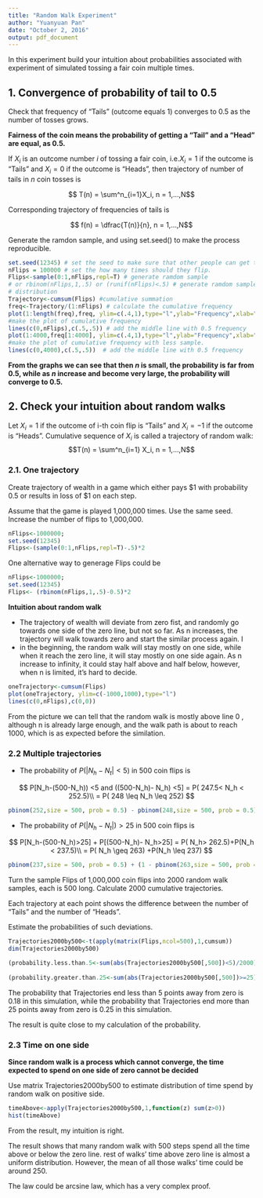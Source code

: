 ```yaml
---
title: "Random Walk Experiment"
author: "Yuanyuan Pan"
date: "October 2, 2016"
output: pdf_document
---
```

In this experiment build your intuition about probabilities associated with experiment of simulated tossing a fair coin multiple times.

## 1. Convergence of probability of tail to 0.5
Check that frequency of “Tails” (outcome equals 1) converges to 0.5 as the number of tosses grows.

 **Fairness of the coin means the probability of getting a "Tail" and a "Head" are equal, as 0.5.**


If $X_i$ is an outcome number $i$ of tossing a fair coin, i.e.$X_i=1$ if the outcome is “Tails” and $X_i=0$ if the outcome is “Heads”, then trajectory of number of tails in $n$ coin tosses is

$$ T(n) = \sum^n_{i=1}X_i, n = 1,...,N$$

Corresponding trajectory of frequencies of tails is

$$ f(n) = \dfrac{T(n)}{n}, n = 1,...,N$$

Generate the ramdon sample, and using set.seed() to make the process reproducible. 

```r
set.seed(12345) # set the seed to make sure that other people can get the same result 
nFlips = 100000 # set the how many times should they flip. 
Flips<-sample(0:1,nFlips,repl=T) # generate ramdom sample 
# or rbinom(nFlips,1,.5) or (runif(nFlips)<.5) # generate ramdom sample through binomial 
# distribution
Trajectory<-cumsum(Flips) #cumulative summation 
freq<-Trajectory/(1:nFlips) # calculate the cumulative frequency
plot(1:length(freq),freq, ylim=c(.4,1),type="l",ylab="Frequency",xlab="Sample Length") 
#make the plot of cumulative frequency
lines(c(0,nFlips),c(.5,.5)) # add the middle line with 0.5 frequency
plot(1:4000,freq[1:4000], ylim=c(.4,1),type="l",ylab="Frequency",xlab="Sample Length")
#make the plot of cumulative frequency with less sample.
lines(c(0,4000),c(.5,.5))  # add the middle line with 0.5 frequency
```

**From the graphs we can see that then $n$ is small, the probability is far from 0.5, while as $n$ increase and become very large, the probability will converge to 0.5.** 

## 2. Check your intuition about random walks

Let $X_i=1$ if the outcome of i-th coin flip is “Tails” and $X_i = -1$ if the outcome is “Heads”.
Cumulative sequence of $X_i$ is called a trajectory of random walk:
$$T(n) = \sum^n_{i=1} X_i, n = 1,...,N$$

### 2.1. One trajectory

Create trajectory of wealth in a game which either pays $1 with probability 0.5 or results in loss of $1 on each step.

Assume that the game is played 1,000,000 times.
Use the same seed.
Increase the number of flips to 1,000,000.
```r
nFlips<-1000000;
set.seed(12345)
Flips<-(sample(0:1,nFlips,repl=T)-.5)*2
```
One alternative way to generage Flips could be 
```r
nFlips<-1000000;
set.seed(12345)
Flips<- (rbinom(nFlips,1,.5)-0.5)*2
```
**Intuition about random walk**


* The trajectory of wealth will deviate from zero fist, and randomly go towards one side of the zero line, but not so far. As n increases, the trajectory will walk towards zero and start the similar process again. 
I
* in the beginning, the random walk will stay mostly on one side, while when it reach the zero line, it will stay mostly on one side again. As n increase to infinity, it could stay half above and half below, however, when n is limited, it's hard to decide.

```r
oneTrajectory<-cumsum(Flips)
plot(oneTrajectory, ylim=c(-1000,1000),type="l")
lines(c(0,nFlips),c(0,0))
```

From the picture we can tell that the random walk is mostly above line 0 , although n is already large enough, and the walk path is about to reach 1000, which is as expected before the similation.

### 2.2 Multiple trajectories


* The probability of $P(|N_h - N_t|<5)$ in 500 coin flips is 

$$
P[N_h-(500-N_h)) <5 and ((500-N_h)- N_h) <5] = P( 247.5< N_h < 252.5)\\
 = P( 248 \leq N_h \leq 252)
$$

```r
pbinom(252,size = 500, prob = 0.5) - pbinom(248,size = 500, prob = 0.5)
```

* The probability of $P(|N_h - N_t|)>25$ in 500 coin flips is

$$
P[N_h-(500-N_h)>25] + P[(500-N_h)- N_h>25] = P( N_h> 262.5)+P(N_h < 237.5)\\
 = P( N_h \geq 263) +P(N_h \leq 237)
$$

```r
pbinom(237,size = 500, prob = 0.5) + (1 - pbinom(263,size = 500, prob =0.5))
```

Turn the sample Flips of 1,000,000 coin flips into 2000 random walk samples, each is 500 long.
Calculate 2000 cumulative trajectories.

Each trajectory at each point shows the difference between the number of “Tails” and the number of “Heads”.

Estimate the probabilities of such deviations.

```r
Trajectories2000by500<-t(apply(matrix(Flips,ncol=500),1,cumsum))
dim(Trajectories2000by500)

(probability.less.than.5<-sum(abs(Trajectories2000by500[,500])<5)/2000)
 
(probability.greater.than.25<-sum(abs(Trajectories2000by500[,500])>=25)/2000)
```

The probability that Trajectories end less than 5 points away from zero is 0.18 in this simulation, while the probability that Trajectories end more than 25 points away from zero is 0.25 in this simulation.

The result is quite close to my calculation of the probability.

### 2.3 Time on one side

**Since random walk is a process which cannot converge, the time expected to spend on one side of zero cannot be decided**


Use matrix Trajectories2000by500 to estimate distribution of time spend by random walk on positive side.
```r
timeAbove<-apply(Trajectories2000by500,1,function(z) sum(z>0))
hist(timeAbove)
```

From the result, my intuition is right. 

The result shows that many random walk with 500 steps spend all the time above or below the zero line. rest of walks' time above zero line is almost a uniform distribution. However, the mean of all those walks' time could be around 250. 

The law could be arcsine law, which has a very complex proof.


